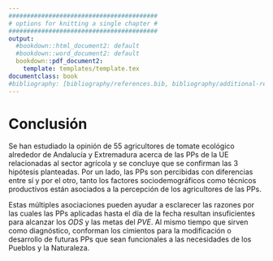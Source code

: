 ```yaml
---
#########################################
# options for knitting a single chapter #
#########################################
output:
  #bookdown::html_document2: default
  #bookdown::word_document2: default
  bookdown::pdf_document2:
    template: templates/template.tex
documentclass: book
#bibliography: [bibliography/references.bib, bibliography/additional-references.bib]
---
```



# Conclusión {#conclusion}

Se han estudiado la opinión de 55 agricultores de tomate ecológico alrededor de Andalucía y Extremadura acerca de las PPs de la UE relacionadas al sector agrícola y se concluye que se confirman las 3 hipótesis planteadas. Por un lado, las PPs son percibidas con diferencias entre sí y por el otro, tanto los factores sociodemográficos como técnicos productivos están asociados a la percepción de los agricultores de las PPs.

Estas múltiples asociaciones pueden ayudar a esclarecer las razones por las cuales las PPs aplicadas hasta el día de la fecha resultan insuficientes para alcanzar los *ODS* y las metas del *PVE*. Al mismo tiempo que sirven como diagnóstico, conforman los cimientos para la modificación o desarrollo de futuras PPs que sean funcionales a las necesidades de los Pueblos y la Naturaleza.